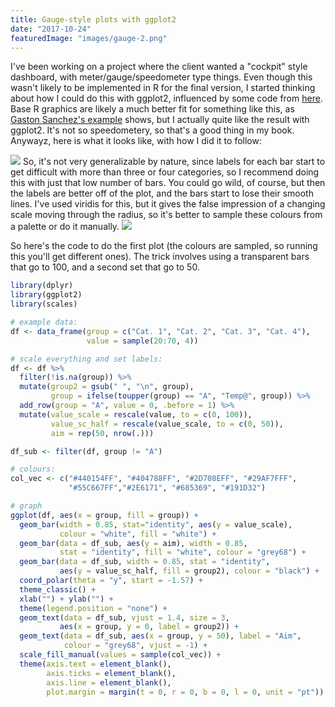 ```yaml
---
title: Gauge-style plots with ggplot2
date: "2017-10-24"
featuredImage: "images/gauge-2.png"
---
```


I've been working on a project where the client wanted a "cockpit" style dashboard, with meter/gauge/speedometer type things. Even though this wasn't likely to be implemented in R for the final version, I started thinking about how I could do this with ggplot2, influenced by some code from [here](https://www.r-graph-gallery.com/80-circular-barplot/). Base R graphics are likely a much better fit for something like this, as [Gaston Sanchez's example](https://www.gastonsanchez.com/visually-enforced/how-to/2013/01/10/Gauge-Chart-in-R/) shows, but I actually quite like the result with ggplot2. It's not so speedometery, so that's a good thing in my book. Anywayz, here is what it looks like, with how I did it to follow:

![](images/gauge-1.png)
So, it's not very generalizable by nature, since labels for each bar start to get difficult with more than three or four categories, so I recommend doing this with just that low number of bars. You could go wild, of course, but then the labels are better off of the plot, and the bars start to lose their smooth lines. I've used viridis for this, but it gives the false impression of a changing scale moving through the radius, so it's better to sample these colours from a palette or do it manually.
![](images/gauge-2.png)

So here's the code to do the first plot (the colours are sampled, so running this you'll get different ones). The trick involves using a transparent bars that go to 100, and a second set that go to 50.

```r
library(dplyr)
library(ggplot2)
library(scales)

# example data:
df <- data_frame(group = c("Cat. 1", "Cat. 2", "Cat. 3", "Cat. 4"),
                 value = sample(20:70, 4))

# scale everything and set labels:
df <- df %>%
  filter(!is.na(group)) %>%
  mutate(group2 = gsub(" ", "\n", group),
         group = ifelse(toupper(group) == "A", "Temp@", group)) %>%
  add_row(group = "A", value = 0, .before = 1) %>%
  mutate(value_scale = rescale(value, to = c(0, 100)),
         value_sc_half = rescale(value_scale, to = c(0, 50)),
         aim = rep(50, nrow(.)))

df_sub <- filter(df, group != "A")

# colours:
col_vec <- c("#440154FF", "#404788FF", "#2D708EFF", "#29AF7FFF",
             "#55C667FF","#2E6171", "#685369", "#191D32")

# graph
ggplot(df, aes(x = group, fill = group)) +
  geom_bar(width = 0.85, stat="identity", aes(y = value_scale),
           colour = "white", fill = "white") +
  geom_bar(data = df_sub, aes(y = aim), width = 0.85,
           stat = "identity", fill = "white", colour = "grey68") +
  geom_bar(data = df_sub, width = 0.85, stat = "identity",
           aes(y = value_sc_half, fill = group2), colour = "black") +
  coord_polar(theta = "y", start = -1.57) +
  theme_classic() +
  xlab("") + ylab("") +
  theme(legend.position = "none") +
  geom_text(data = df_sub, vjust = 1.4, size = 3,
           aes(x = group, y = 0, label = group2)) +
  geom_text(data = df_sub, aes(x = group, y = 50), label = "Aim",
            colour = "grey68", vjust = -1) +
  scale_fill_manual(values = sample(col_vec)) +
  theme(axis.text = element_blank(),
        axis.ticks = element_blank(),
        axis.line = element_blank(),
        plot.margin = margin(t = 0, r = 0, b = 0, l = 0, unit = "pt"))
```
